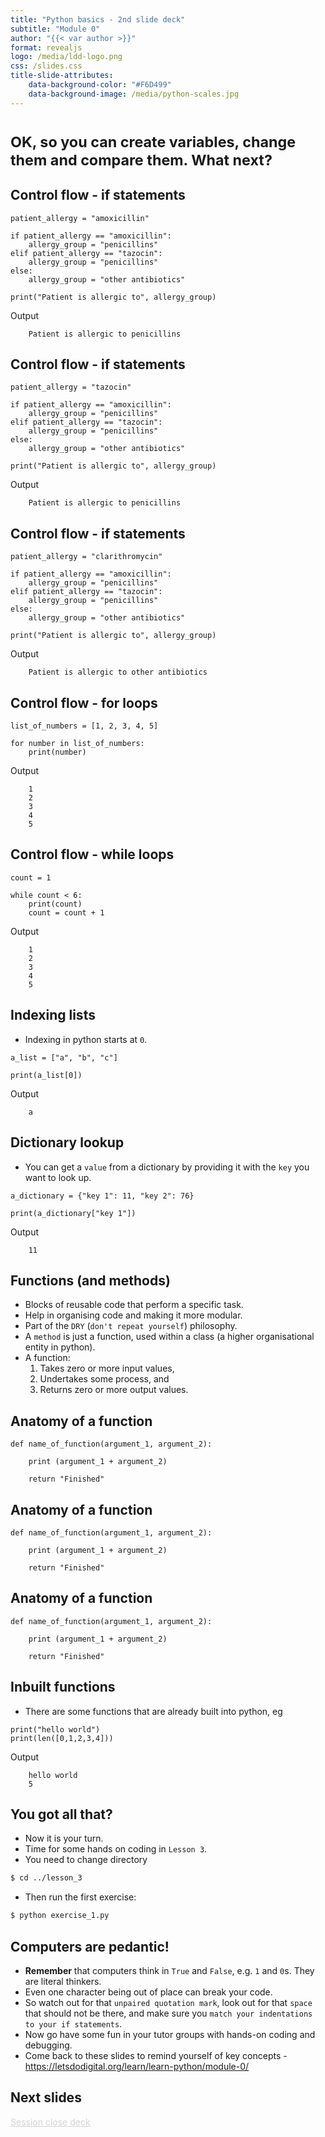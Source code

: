```yaml
---
title: "Python basics - 2nd slide deck"
subtitle: "Module 0"
author: "{{< var author >}}"
format: revealjs
logo: /media/ldd-logo.png
css: /slides.css
title-slide-attributes:
    data-background-color: "#F6D499"
    data-background-image: /media/python-scales.jpg
---
```



# <span style="font-size: smaller;">OK, so you can create variables, change them and compare them. What next?</span> {background-image="/media/river-close-up.jpg" background-opacity="0.4"}


## Control flow - if statements 

```.python
patient_allergy = "amoxicillin"

if patient_allergy == "amoxicillin":
    allergy_group = "penicillins"
elif patient_allergy == "tazocin":
    allergy_group = "penicillins"
else:
    allergy_group = "other antibiotics"

print("Patient is allergic to", allergy_group)
```

Output

        Patient is allergic to penicillins

## Control flow - if statements 

```.python
patient_allergy = "tazocin"

if patient_allergy == "amoxicillin":
    allergy_group = "penicillins"
elif patient_allergy == "tazocin":
    allergy_group = "penicillins"
else:
    allergy_group = "other antibiotics"

print("Patient is allergic to", allergy_group)
```

Output

        Patient is allergic to penicillins

## Control flow - if statements 

```.python
patient_allergy = "clarithromycin"

if patient_allergy == "amoxicillin":
    allergy_group = "penicillins"
elif patient_allergy == "tazocin":
    allergy_group = "penicillins"
else:
    allergy_group = "other antibiotics"

print("Patient is allergic to", allergy_group)
```

Output

        Patient is allergic to other antibiotics

## Control flow - for loops
```.python
list_of_numbers = [1, 2, 3, 4, 5]

for number in list_of_numbers:
    print(number)
```

Output

        1
        2
        3
        4
        5


## Control flow - while loops

```.python
count = 1

while count < 6:
    print(count)
    count = count + 1
```

Output

        1
        2
        3
        4
        5

## Indexing lists

* Indexing in python starts at `0`.

```.python
a_list = ["a", "b", "c"]

print(a_list[0])
```

Output

        a

## Dictionary lookup

* You can get a `value` from a dictionary by providing it with the `key` you want to look up.

```.python
a_dictionary = {"key 1": 11, "key 2": 76}

print(a_dictionary["key 1"])
```

Output

        11

## Functions (and methods) {background-image="/media/box.jpg" background-opacity="0.4"}

* Blocks of reusable code that perform a specific task. 
* Help in organising code and making it more modular.
* Part of the `DRY` (`don't repeat yourself`) philosophy.
* A `method` is just a function, used within a class (a higher organisational entity in python).
* A function:
    1. Takes zero or more input values,
    2. Undertakes some process, and
    3. Returns zero or more output values.


## Anatomy of a function

```.python

def name_of_function(argument_1, argument_2):

    print (argument_1 + argument_2)

    return "Finished"
```

## Anatomy of a function

```.python

def name_of_function(argument_1, argument_2):

    print (argument_1 + argument_2)

    return "Finished"
```

## Anatomy of a function

```.python

def name_of_function(argument_1, argument_2):

    print (argument_1 + argument_2)

    return "Finished"
```

## Inbuilt functions

* There are some functions that are already built into python, eg
```.python
print("hello world")
print(len([0,1,2,3,4]))

```

Output

        hello world
        5


## You got all that? {background-image="/media/coding.jpg" background-opacity="0.3"}

* Now it is your turn.
* Time for some hands on coding in `Lesson 3`.
* You need to change directory

```.bash
$ cd ../lesson_3
```

* Then run the first exercise:

```.bash
$ python exercise_1.py
```

## Computers are pedantic!  {.smaller}

* **Remember** that computers think in `True` and `False`, e.g. `1` and `0`s. They are literal thinkers. 
* Even one character being out of place can break your code. 
* So watch out for that `unpaired quotation mark`, look out for that `space` that should not be there, and make sure you `match your indentations to your if statements`.
* Now go have some fun in your tutor groups with hands-on coding and debugging.
* Come back to these slides to remind yourself of key concepts - [https://letsdodigital.org/learn/learn-python/module-0/](https://letsdodigital.org/learn/learn-python/module-0/)

## Next slides

```{=html}
<div class="bottom-right">
    <a href="https://letsdodigital.org/learn/learn-python/module-0/5-session-close.html" style="color: lightgrey;">Session close deck</a>
</div>
```